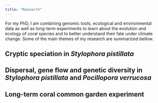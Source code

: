 ```yaml
---
title: "Research"
---
```


For my PhD, I am combining genomic tools, ecological and environmental data as well as long-term experiments to learn about the evolution and ecology of coral species and to better understand their fate under climate change. Some of the main themes of my research are summarized bellow.

## Cryptic speciation in *Stylophora pistillata*

## Dispersal, gene flow and genetic diversity in *Stylophora pistillata* and *Pocillopora verrucosa*

## Long-term coral common garden experiment
